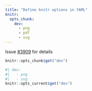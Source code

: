 ```yaml
---
title: "Define knitr options in YAML"
knitr:
  opts_chunk:
    dev:
      - png
      - pdf
      - svg
---
```


Issue [#3909](https://github.com/quarto-dev/quarto-cli/issues/3909) for details 

```r
knitr::opts_chunk$get("dev")
```

```r
#| dev:
#|   - png
#|   - svg
knitr::opts_current$get("dev")
```
